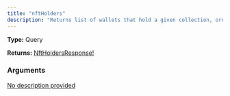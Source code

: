 ```yaml
---
title: "nftHolders"
description: "Returns list of wallets that hold a given collection, ordered by holdings descending. Also has the unique count of holders for that collection"
---
```


**Type:** Query

**Returns:** [NftHoldersResponse!](/api-reference/types/nftholdersresponse)

### Arguments

<a href="/api-reference/types/nftholdersinput">
  <ResponseField name="input" type="NftHoldersInput!" required>
    No description provided
  </ResponseField>
</a>


